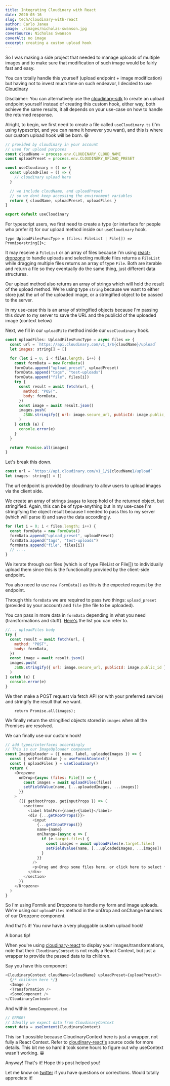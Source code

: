 ```yaml
---
title: Integrating Cloudinary with React
date: 2020-05-16
slug: tech/cloudinary-with-react
author: Carlo Janea
image: ./images/nicholas-swanson.jpg
coverSource: Nicholas Swanson
coverAlt: no image
excerpt: creating a custom upload hook
---
```


So I was making a side project that needed to manage uploads of multiple images and to make sure that modification of such image would be fairly fast and easy.

You can totally handle this yourself (upload endpoint + image modification) but having not to invest much time on such endeavor, I decided to use [Cloudinary](https://cloudinary.com/)

Disclaimer: You can alternatively use the [cloudinary-sdk](https://www.npmjs.com/package/cloudinary) to create an upload endpoint yourself instead of creating this custom hook, either way, both achieve the same results, it all depends on your use-case on how to handle the returned response.

Alright, to begin, we first need to create a file called `useCloudinary.ts` (I'm using typescript, and you can name it however you want), and this is where our custom upload hook will be born. 😀

```javascript
// provided by cloudinary in your account
// used for upload purposes
const cloudName = process.env.CLOUDINARY_CLOUD_NAME
const uploadPreset = process.env.CLOUDINARY_UPLOAD_PRESET

const useCloudinary = () => {
  const uploadFiles = () => {
    // cloudinary upload here
  }

  // we include cloudName, and uploadPreset
  // so we dont keep accessing the environment variables
  return { cloudName, uploadPreset, uploadFiles }
}

export default useCloudinary
```

For typescript users, we first need to create a type (or interface for people who prefer it) for our upload method inside our `useCloudinary` hook.

```
type UploadFilesFuncType = (files: FileList | File[]) => Promise<string[]>;
```

It may receive a `FileList` or an array of files because I'm using [react-dropzone](https://github.com/react-dropzone/react-dropzone) to handle uploads and selecting multiple files returns a `FileList` while dragging multiple files returns an array of type `File`. Both are iterable and return a file so they eventually do the same thing, just different data structures.

Our upload method also returns an array of strings which will hold the result of the upload method. We're using type `string` because we want to either store just the url of the uploaded image, or a stringified object to be passed to the server.

In my use-case this is an array of stringified objects because I'm passing this down to my server to save the URL and the publicId of the uploaded image (context below)

Next, we fill in our `uploadFile` method inside our `useCloudinary` hook.

```javascript
const uploadFiles: UploadFilesFuncType = async files => {
  const url = `https://api.cloudinary.com/v1_1/${cloudName}/upload`
  let images: string[] = []

  for (let i = 0; i < files.length; i++) {
    const formData = new FormData()
    formData.append("upload_preset", uploadPreset)
    formData.append("tags", "test-uploads")
    formData.append("file", files[i])
    try {
      const result = await fetch(url, {
        method: "POST",
        body: formData,
      })
      const image = await result.json()
      images.push(
        JSON.stringify({ url: image.secure_url, publicId: image.public_id })
      )
    } catch (e) {
      console.error(e)
    }
  }

  return Promise.all(images)
}
```

Let's break this down.

```javascript
const url = `https://api.cloudinary.com/v1_1/${cloudName}/upload`
let images: string[] = []
```

The url endpoint is provided by cloudinary to allow users to upload images via the client side.

We create an array of strings `images` to keep hold of the returned object, but stringified. Again, this can be of type-anything but in my use-case I'm stringifying the object result because I needed to pass this to my server (which will parse it) and save the data accordingly.

```javascript
for (let i = 0; i < files.length; i++) {
  const formData = new FormData()
  formData.append("upload_preset", uploadPreset)
  formData.append("tags", "test-uploads")
  formData.append("file", files[i])
  // ....
}
```

We iterate through our files (which is of type FileList or File[]) to individually upload them since this is the functionality provided by the client-side endpoint.

You also need to use `new FormData()` as this is the expected request by the endpoint.

Through this `formData` we are required to pass two things: `upload_preset` (provided by your account) and `file` (the file to be uploaded).

You can pass in more data in `formData` depending in what you need (transformations and stuff). [Here's](https://cloudinary.com/documentation/image_upload_api_reference#unsigned_upload_parameters) the list you can refer to.

```javascript
//... uploadFiles body
try {
  const result = await fetch(url, {
    method: "POST",
    body: formData,
  })
  const image = await result.json()
  images.push(
    JSON.stringify({ url: image.secure_url, publicId: image.public_id })
  )
} catch (e) {
  console.error(e)
}
```

We then make a POST request via fetch API (or with your preferred service) and stringify the result that we want.

```
    return Promise.all(images);
```

We finally return the stringified objects stored in `images` when all the Promises are resolved.

We can finally use our custom hook!

```javascript
// add types/interfaces accordingly
// This is our ImageUploader component
const ImageUploader = ({ name, label, uploadedImages }) => {
  const { setFieldValue } = useFormikContext()
  const { uploadFiles } = useCloudinary()
  return (
    <Dropzone
      onDrop={async (files: File[]) => {
        const images = await uploadFiles(files)
        setFieldValue(name, [...uploadedImages, ...images])
      }}
    >
      {({ getRootProps, getInputProps }) => (
        <section>
          <label htmlFor={name}>{label}</label>
          <div {...getRootProps()}>
            <input
              {...getInputProps()}
              name={name}
              onChange={async e => {
                if (e.target.files) {
                  const images = await uploadFiles(e.target.files)
                  setFieldValue(name, [...uploadedImages, ...images])
                }
              }}
            />
            <p>Drag and drop some files here, or click here to select files</p>
          </div>
        </section>
      )}
    </Dropzone>
  )
}
```

So I'm using Formik and Dropzone to handle my form and image uploads. We're using our `uploadFiles` method in the onDrop and onChange handlers of our Dropzone component.

And that's it! You now have a very pluggable custom upload hook!

A bonus tip!

When you're using [cloudinary-react](https://github.com/cloudinary/cloudinary-react) to display your images/transformations, note that their `CloudinaryContext` is not really a React Context, but just a wrapper to provide the passed data to its children.

Say you have this component

```javascript
<CloudinaryContext cloudName={cloudName} uploadPreset={uploadPreset}>
  {/* children here */}
  <Image />
  <Transformation />
  <SomeComponent />
</CloudinaryContext>
```

And within `SomeComponent.tsx`

```javascript
// ERROR!
// Ideally we expect data from CloudinaryContext
const data = useContext(CloudinaryContext)
```

This isn't possible because CloudinaryContext here is just a wrapper, not fully a React Context. Refer to [cloudinary-react's](https://github.com/cloudinary/cloudinary-react) source code for more details. This bit me so hard it took some hours to figure out why useContext wasn't working. 😀

Anyway! That's it! Hope this post helped you!

Let me know on [twitter](https://twitter.com/carlojanea) if you have questions or corrections. Would totally appreciate it!

